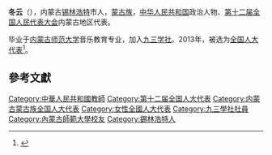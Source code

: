 '''冬云'''（{{bd|1970年||}}），内蒙古[[锡林浩特|锡林浩特]]市人，[[蒙古族|蒙古族]]，[[中华人民共和国|中华人民共和国]]政治人物、[[第十二届全国人民代表大会|第十二届全国人民代表大会]]内蒙古地区代表。

毕业于[[内蒙古师范大学|内蒙古师范大学]]音乐教育专业，加入[[九三学社|九三学社]]。2013年，被选为[[全国人大代表|全国人大代表]]<ref>{{cite news|title=全国人大代表信息-冬云|url= http://210.82.31.1:8084/delegate/viewDelegate.action?dbid=120307|accessdate=2013-03-28|newspaper=全国人大网}}{{Dead link|date=2019年12月 |bot=InternetArchiveBot |fix-attempted=yes }}</ref>。

==參考文獻==
{{reflist}}
{{中华人民共和国政治人物小作品}}
{{DEFAULTSORT:Dong冬}}
[[Category:中華人民共和國教師|Category:中華人民共和國教師]]
[[Category:第十二届全国人大代表|Category:第十二届全国人大代表]]
[[Category:内蒙古蒙古族全国人大代表|Category:内蒙古蒙古族全国人大代表]]
[[Category:女性全國人大代表|Category:女性全國人大代表]]
[[Category:九三學社社員|Category:九三學社社員]]
[[Category:內蒙古師範大學校友|Category:內蒙古師範大學校友]]
[[Category:錫林浩特人|Category:錫林浩特人]]